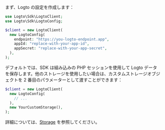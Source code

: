 
まず、Logto の設定を作成します：

```php title="index.php"
use Logto\Sdk\LogtoClient;
use Logto\Sdk\LogtoConfig;

$client = new LogtoClient(
  new LogtoConfig(
    endpoint: "https://you-logto-endpoint.app",
    appId: "replace-with-your-app-id",
    appSecret: "replace-with-your-app-secret",
  ),
);
```

<GetAppSecret />

デフォルトでは、SDK は組み込みの PHP セッションを使用して Logto データを保存します。他のストレージを使用したい場合は、カスタムストレージオブジェクトを 2 番目のパラメーターとして渡すことができます：

```php title="index.php"
$client = new LogtoClient(
  new LogtoConfig(
    // ...
  ),
  new YourCustomStorage(),
);
```

詳細については、[Storage](https://github.com/logto-io/php/blob/master/docs/api/classes/Logto/Sdk/Storage/Storage.md) を参照してください。
